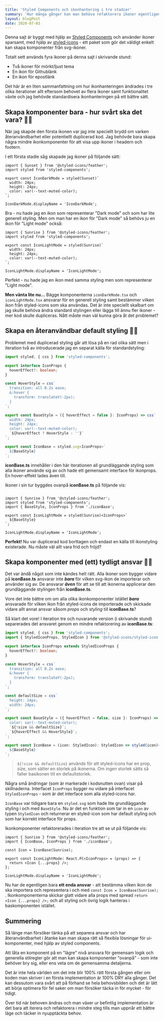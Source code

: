 ```yaml
---
title: 'Styled Components och ikonhantering i tre stadier'
summary: 'Hur många gånger kan man behöva refaktorera ikoner egentligen? Minst tre gånger i alla fall - allt eftersom behovet på funktionalitet ändras.'
layout: blogPost
date: 2020-07-03
---
```


Denna sajt är byggt med hjälp av [Styled Components](https://styled-components.com/) och använder ikoner sparsamt, med hjälp av [styled-icons](https://styled-icons.js.org/) - ett paket som gör det väldigt enkelt kan skapa komponenter från svg-ikoner.

Totalt sett används fyra ikoner på denna sajt i skrivande stund:
* Två ikoner för mörkt/ljust tema
* En ikon för Githublänk
* En ikon för epostlänk

Det här är en liten sammanfattning om hur ikonhanteringen ändrades i tre olika iterationer allt eftersom behovet av flera ikoner samt funktionalitet växte och jag behövde standardisera ikonhanteringen på ett bättre sätt.

## Skapa komponenter bara - hur svårt ska det vara? 🤷‍♂️

När jag skapde den första ikonen var jag inte speciellt brydd om varken återanvändbarhet eller potentiellt duplicerad kod. Jag behövde bara skapa några mindre ikonkomponenter för att visa upp ikoner i headern och footern.

I ett första stadie såg skapade jag ikoner på följande sätt:

```tsx:src/components/ui/icons/iconDarkMode.tsx
import { Sunset } from '@styled-icons/feather';
import styled from 'styled-components';

export const IconDarkMode = styled(Sunset)`
  width: 24px;
  height: 24px;
  color: var(--text-muted-color);
`;

IconDarkMode.displayName = 'IconDarkMode';
```

Bra - nu hade jag en ikon som representerar "Dark mode" och som har lite generell styling. Men om man har en ikon för "Dark mode" så behövs ju en ikon för "Light mode" också:

```tsx:src/components/ui/icons/iconLightMode.tsx
import { Sunrise } from '@styled-icons/feather';
import styled from 'styled-components';

export const IconLightMode = styled(Sunrise)`
  width: 24px;
  height: 24px;
  color: var(--text-muted-color);
`;

IconLightMode.displayName = 'IconLightMode';
```

Perfekt - nu hade jag en ikon med samma styling men som representerar "Light mode".

**Men vänta lite nu...** Bägge komponenterna `iconDarkMode.tsx` och `iconLightMode.tsx` ansvarar för en generell styling samt bestämmer vilken ikon från styled-icons som ska användas.
Det är inte speciellt skalbart om jag skulle behöva ändra standard stylingen eller lägga till ännu fler ikoner - mer kod skulle dupliceras. Nått måste man väl kunna göra åt det problemet?

## Skapa en återanvändbar default styling 👨‍🎨

Problemet med duplicerad styling går att lösa på en rad olika sätt men i iteration två av introducerade jag en separat källa för standardstyling:

```tsx{9}:src/components/ui/icons/iconBase.ts
import styled, { css } from 'styled-components';

export interface IconProps {
  hoverEffect?: boolean;
}

const HoverStyle = css`
  transition: all 0.2s ease;
  &:hover {
    transform: translateY(-2px);
  }
`;

export const BaseStyle = ({ hoverEffect = false }: IconProps) => css`
  width: 24px;
  height: 24px;
  color: var(--text-muted-color);
  `${hoverEffect ? HoverStyle : ''}`
`;

export const IconBase = styled.svg<IconProps>`
  ${BaseStyle}
`;
```

**iconBase.ts** innehåller i den här iterationen all grundläggande styling som alla ikoner använde sig av och hade ett gemensamt interface för ikonprops. En hover-effekt lades även till.

Ikoner i sin tur byggdes ovanpå **iconBase.ts** på följande vis:

```tsx:src/components/ui/icons/iconLightMode.tsx

import { Sunrise } from '@styled-icons/feather';
import styled from 'styled-components';
import { BaseStyle, IconProps } from './iconBase';

export const IconLightMode = styled(Sunrise)<IconProps>`
  ${BaseStyle}
`;

IconLightMode.displayName = 'IconLightMode';
```

**Perfekt!** Nu var duplicerad kod borttagen och endast en källa till ikonstyling existerade. Nu måste väl allt vara frid och fröjd?

## Skapa komponenter med (ett) tydligt ansvar 🙋‍♂️ 

Det var ändå något som inte kändes helt rätt. Alla ikoner som bygger vidare på **iconBase.ts** ansvarar inte ***bara*** för vilken svg-ikon de importerar och använder sig av. De ansvarar ***även*** för att se till att ikonerna applicerar den grundläggande stylingen från **iconBase.ts**. 

Vore det inte bättre om om alla olika ikonkomponenter istället ***bara*** ansvarade för vilken ikon från styled-icons de importerade och skickade vidare allt annat ansvar såsom *props* och *styling* till **iconBase.ts**?

Så klart det vore! I iteration tre och nuvarande version (i skrivande stund) separerades det ansvaret genom en mindre refaktorering av **iconBase.ts**:

```tsx{4,14,15,16}:src/components/ui/icons/iconBase.ts
import styled, { css } from 'styled-components';
import { StyledIconProps, StyledIcon } from '@styled-icons/styled-icon';

export interface IconProps extends StyledIconProps {
  hoverEffect?: boolean;
}

const HoverStyle = css`
  transition: all 0.2s ease;
  &:hover {
    transform: translateY(-2px);
  }
`;

const defaultSize = css`
  height: 24px;
  width: 24px;
`;

export const BaseStyle = ({ hoverEffect = false, size }: IconProps) => css`
  color: var(--text-muted-color);
  `${!size && defaultSize}`;
  `${hoverEffect && HoverStyle}`;
`;

export const IconBase = (icon: StyledIcon): StyledIcon => styled(icon)<IconProps>`
  ${BaseStyle}
`;

```

> `${!size && defaultSize}` används för att styled-icons har en prop, size, som sätter en storlek på ikonerna. Om ingen storlek sätts så faller basikonen till en defaultstorlek.

Några små ändringar (som är markerade i kodsnutten ovan) visar på skillnaderna. Interfacet `IconProps` bygger nu vidare på interfacet `StyledIconProps` - som är det interface som alla styled-icons har.

`IconBase` var tidigare bara en `styled.svg` som hade lite grundläggande styling i och med `BaseStyle`. Nu är det en funktion som tar in en `icon` av typen `StyledIcon` och returnerar en styled-icon som har default styling och som har korrekt interface för props.

Ikonkomponenter refaktorerades i iteration tre att se ut på följande vis:

```tsx:src/components/ui/icons/iconLightMode.tsx
import { Sunrise } from '@styled-icons/feather';
import { IconBase, IconProps } from './iconBase';

const Icon = IconBase(Sunrise);

export const IconLightMode: React.FC<IconProps> = (props) => {
  return <Icon {...props} />;
};

IconLightMode.displayName = 'IconLightMode';

```

Nu har de egentligen bara **ett enda ansvar** - att bestämma vilken ikon de ska importera och representera i och med `const Icon = IconBase(Sunrise);
`. Ikonkomponenterna skickar glatt vidare alla props med spread `return <Icon {...props} />;` och all styling och övrig logik hanteras i baskomponenten istället.

## Summering

Så länge man försöker tänka på att separera ansvar och har återanvändbarhet i åtanke kan man skapa rätt så flexibla lösningar för ui-komponenter, med hjälp av styled components.

Att låta en komponent på en "lägre" nivå ansvara för gemensam logik och generella stilregler gör att man kan skapa komponenter "ovanpå" - som inte behöver bry sig, eller ens veta om de gemensamma detaljerna.

Det är inte hela världen om det inte blir 100% rätt första gången eller om koden man skriver i en första implementation är 100% DRY alla gånger.
Det kan dessutom vara svårt att på förhand se hela behovsbilden och det är lätt att börja optimera för fel saker om man försöker täcka in för mycket - för tidigt.

Över tid när behoven ändras och man växer ur befintlig implementation är det bara att iterera och refaktorera i mindre steg tills man uppnår ett bättre läge och täcker in nyupptäckta behov.



